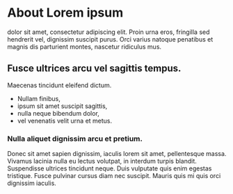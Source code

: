 # About Lorem ipsum 

dolor sit amet, consectetur adipiscing elit. Proin urna eros, fringilla sed hendrerit vel, dignissim suscipit purus. Orci varius natoque penatibus et magnis dis parturient montes, nascetur ridiculus mus. 

## Fusce ultrices arcu vel sagittis tempus. 

Maecenas tincidunt eleifend dictum. 

- Nullam finibus, 
- ipsum sit amet suscipit sagittis, 
- nulla neque bibendum dolor, 
- vel venenatis velit urna et metus. 

### Nulla aliquet dignissim arcu et pretium. 

Donec sit amet sapien dignissim, iaculis lorem sit amet, pellentesque massa. Vivamus lacinia nulla eu lectus volutpat, in interdum turpis blandit. Suspendisse ultrices tincidunt neque. Duis vulputate quis enim egestas tristique. Fusce pulvinar cursus diam nec suscipit. Mauris quis mi quis orci dignissim iaculis.